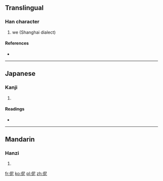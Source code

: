 {{also|你}}
==Translingual==

===Han character===
{{Han char|rn=9|rad=人|as=05|sn=7|four=|canj=人尸心 (OSP), X人尸心 (XOSP)}}

# we (Shanghai dialect)

====References====
* {{Han ref|kx=0096.210|dkj=00473|dj=0205.070|hdz=10140.020|uh=4F32|ud=20274}}

----

==Japanese==

===Kanji===
{{ja-kanji|grade=|rs=人05}}

# {{defn|lang=ja|sort=人05}}

====Readings====
* {{ja-readings|on=[[じ]] (ji)|kun=}}

----

==Mandarin==

===Hanzi===
{{cmn-hanzi|pin=[[nǐ]] ([[ni3]])|wg=ni<sup>3</sup>}}

# {{defn|lang=cmn|sort=人05}}

[[fr:伲]]
[[ko:伲]]
[[pl:伲]]
[[zh:伲]]